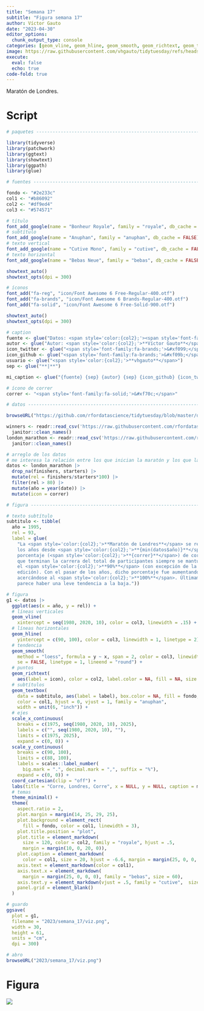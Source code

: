 ```yaml
---
title: "Semana 17"
subtitle: "Figura semana 17"
author: Víctor Gauto
date: "2023-04-30"
editor_options:
  chunk_output_type: console
categories: [geom_vline, geom_hline, geom_smooth, geom_richtext, geom_textbox]
image: https://raw.githubusercontent.com/vhgauto/tidytuesday/refs/heads/main/2023/semana_17/viz.png
execute:
  eval: false
  echo: true
code-fold: true
---
```


Maratón de Londres.

# Script

```r

# paquetes ----------------------------------------------------------------

library(tidyverse)
library(patchwork)
library(ggtext)
library(showtext)
library(ggpath)
library(glue)

# fuentes -----------------------------------------------------------------

fondo <- "#2e233c"
col1 <- "#b86092"
col2 <- "#df9ed4"
col3 <- "#574571"

# título
font_add_google(name = "Bonheur Royale", family = "royale", db_cache = FALSE)
# subtítulo
font_add_google(name = "Anuphan", family = "anuphan", db_cache = FALSE)
# texto vertical
font_add_google(name = "Cutive Mono", family = "cutive", db_cache = FALSE)
# texto horizontal
font_add_google(name = "Bebas Neue", family = "bebas", db_cache = FALSE)

showtext_auto()
showtext_opts(dpi = 300)

# íconos
font_add("fa-reg", "icon/Font Awesome 6 Free-Regular-400.otf")
font_add("fa-brands", "icon/Font Awesome 6 Brands-Regular-400.otf")
font_add("fa-solid", "icon/Font Awesome 6 Free-Solid-900.otf")

showtext_auto()
showtext_opts(dpi = 300)

# caption
fuente <- glue("Datos: <span style='color:{col2};'><span style='font-family:mono;'>{{<b>tidytuesdayR</b>}}</span> semana 17</span>")
autor <- glue("Autor: <span style='color:{col2};'>**Víctor Gauto**</span>")
icon_twitter <- glue("<span style='font-family:fa-brands;'>&#xf099;</span>")
icon_github <- glue("<span style='font-family:fa-brands;'>&#xf09b;</span>")
usuario <- glue("<span style='color:{col2};'>**vhgauto**</span>")
sep <- glue("**|**")

mi_caption <- glue("{fuente} {sep} {autor} {sep} {icon_github} {icon_twitter} {usuario}")

# ícono de correr
correr <- "<span style='font-family:fa-solid;'>&#xf70c;</span>"

# datos -------------------------------------------------------------------

browseURL("https://github.com/rfordatascience/tidytuesday/blob/master/data/2023/2023-04-25/readme.md")

winners <- readr::read_csv('https://raw.githubusercontent.com/rfordatascience/tidytuesday/master/data/2023/2023-04-25/winners.csv') |> 
  janitor::clean_names()
london_marathon <- readr::read_csv('https://raw.githubusercontent.com/rfordatascience/tidytuesday/master/data/2023/2023-04-25/london_marathon.csv') |> 
  janitor::clean_names()

# arreglo de los datos
# me interesa la relación entre los que inician la maratón y los que la terminan
datos <- london_marathon |> 
  drop_na(finishers, starters) |> 
  mutate(rel = finishers/starters*100) |> 
  filter(rel > 80) |> 
  mutate(año = year(date)) |> 
  mutate(icon = correr)

# figura ------------------------------------------------------------------

# texto subtítulo
subtitulo <- tibble(
  año = 1995,
  rel = 93,
  label = glue(
    "La <span style='color:{col2};'>**Maratón de Londres**</span> se realiza todos 
    los años desde <span style='color:{col2};'>**{min(datos$año)}**</span>. El 
    porcentaje (<span style='color:{col2};'>**{correr}**</span>) de corredores 
    que terminan la carrera del total de participantes siempre se mantuvo sobre 
    el <span style='color:{col2};'>**90%**</span> (con excepción de la primera 
    edición). Con el pasar de los años, dicho porcentaje fue aumentando, 
    acercándose al <span style='color:{col2};'>**100%**</span>. Últimamente 
    parece haber una leve tendencia a la baja."))

# figura
g1 <- datos |> 
  ggplot(aes(x = año, y = rel)) +
  # líneas verticales
  geom_vline(
    xintercept = seq(1980, 2020, 10), color = col3, linewidth = .15) +
  # líneas horizontales
  geom_hline(
    yintercept = c(90, 100), color = col3, linewidth = 1, linetype = 2) +
  # tendencia
  geom_smooth(
    method = "loess", formula = y ~ x, span = 2, color = col3, linewidth = .5,
    se = FALSE, linetype = 1, lineend = "round") +
  # puntos
  geom_richtext(
    aes(label = icon), color = col2, label.color = NA, fill = NA, size = 9) +
  # subtítulos
  geom_textbox(
    data = subtitulo, aes(label = label), box.color = NA, fill = fondo, size = 9,
    color = col1, hjust = 0, vjust = 1, family = "anuphan", 
    width = unit(6, "inch")) +
  # ejes
  scale_x_continuous(
    breaks = c(1975, seq(1980, 2020, 10), 2025),
    labels = c("", seq(1980, 2020, 10), ""),
    limits = c(1975, 2025),
    expand = c(0, 0)) +
  scale_y_continuous(
    breaks = c(90, 100),
    limits = c(88, 100),
    labels = scales::label_number(
      big.mark = ".", decimal.mark = ",", suffix = "%"),
    expand = c(0, 0)) +
  coord_cartesian(clip = "off") +
  labs(title = "Corre, Londres, Corre", x = NULL, y = NULL, caption = mi_caption) +
  # temas
  theme_minimal() +
  theme(
    aspect.ratio = 2,
    plot.margin = margin(14, 25, 29, 25),
    plot.background = element_rect(
      fill = fondo, color = col1, linewidth = 3),
    plot.title.position = "plot",
    plot.title = element_markdown(
      size = 120, color = col2, family = "royale", hjust = .5,
      margin = margin(10, 0, 20, 0)),
    plot.caption = element_markdown(
      color = col1, size = 20, hjust = -6.6, margin = margin(25, 0, 0, 0)),
    axis.text = element_markdown(color = col1),
    axis.text.x = element_markdown(
      margin = margin(25, 0, 0, 0), family = "bebas", size = 60),
    axis.text.y = element_markdown(vjust = .5, family = "cutive",  size = 35),
    panel.grid = element_blank()
  )

# guardo
ggsave(
  plot = g1,
  filename = "2023/semana_17/viz.png",
  width = 30,
  height = 61,
  units = "cm",
  dpi = 300)

# abro
browseURL("2023/semana_17/viz.png")
```

# Figura

![](https://raw.githubusercontent.com/vhgauto/tidytuesday/refs/heads/main/2023/semana_17/viz.png)


